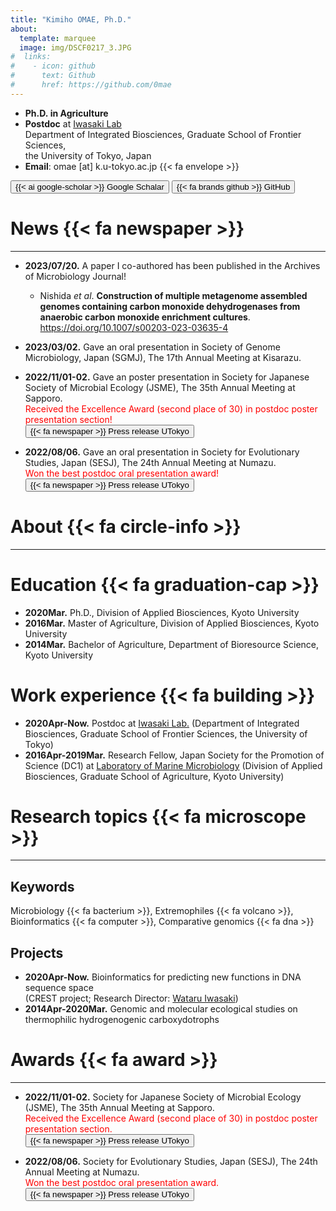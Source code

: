 ```yaml
---
title: "Kimiho OMAE, Ph.D."
about:
  template: marquee
  image: img/DSCF0217_3.JPG
#  links:
#    - icon: github
#      text: Github
#      href: https://github.com/0mae
---
```


- **Ph.D. in Agriculture** <i class="fa-solid fa-graduation-cap"></i>
- **Postdoc** at [Iwasaki Lab](http://www.google.com/url?q=http%3A%2F%2Fiwasakilab.k.u-tokyo.ac.jp%2Feindex.html&sa=D&sntz=1&usg=AOvVaw0S74K96XXFC5uTbwDkEmdR)<br>
  Department of Integrated Biosciences, Graduate School of Frontier Sciences,<br> the University of Tokyo, Japan <i class="fa-solid fa-building-columns"></i>
- **Email**: omae [at] k.u-tokyo.ac.jp {{< fa envelope >}}

<button type="button" class="btn btn-primary" onclick="location.href='https://scholar.google.co.jp/citations?user=QLsz6OMAAAAJ&hl=ja'">
{{< ai google-scholar >}} Google Schalar
</button>
<button type="button" class="btn btn-dark" onclick="location.href='https://github.com/0mae'">
{{< fa brands github >}} GitHub
</button>

# News {{< fa newspaper >}}

---

- **2023/07/20.** A paper I co-authored has been published in the Archives of Microbiology Journal!
  - Nishida *et al*. **Construction of multiple metagenome assembled genomes containing carbon monoxide dehydrogenases from anaerobic carbon monoxide enrichment cultures**. [https://doi.org/10.1007/s00203-023-03635-4](https://doi.org/10.1007/s00203-023-03635-4)

- **2023/03/02.** Gave an oral presentation in Society of Genome Microbiology, Japan (SGMJ), The 17th Annual Meeting at Kisarazu.

- **2022/11/01-02.** Gave an poster presentation in Society for Japanese Society of Microbial Ecology (JSME), The 35th Annual Meeting at Sapporo. <br>
<span style="color:red">Received the Excellence Award (second place of 30) in postdoc poster presentation section!</span><br>
<button type="button" class="btn btn-info" onclick="location.href='https://www.k.u-tokyo.ac.jp/information/category/award/9846.html'">
{{< fa newspaper >}} Press release UTokyo
</button>

- **2022/08/06.** Gave an oral presentation in Society for Evolutionary Studies, Japan (SESJ), The 24th Annual Meeting at Numazu. <br>
<span style="color:red">Won the best postdoc oral presentation award!</span><br>
<button type="button" class="btn btn-info" onclick="location.href='https://www.google.com/url?q=https%3A%2F%2Fwww.k.u-tokyo.ac.jp%2Finformation%2Fcategory%2Faward%2F9634.html&sa=D&sntz=1&usg=AOvVaw0TxxC6dNfBRTJYIMQkiBI3'">
{{< fa newspaper >}} Press release UTokyo
</button>

# About  {{< fa circle-info >}}

---

# Education {{< fa graduation-cap >}}

- **2020Mar.** Ph.D., Division of Applied Biosciences, Kyoto University
- **2016Mar.** Master of Agriculture, Division of Applied Biosciences, Kyoto University
- **2014Mar.** Bachelor of Agriculture, Department of Bioresource Science, Kyoto University

# Work experience {{< fa building >}}

- **2020Apr-Now.** Postdoc at [Iwasaki Lab.](http://www.google.com/url?q=http%3A%2F%2Fiwasakilab.k.u-tokyo.ac.jp%2Feindex.html&sa=D&sntz=1&usg=AOvVaw0S74K96XXFC5uTbwDkEmdR) (Department of Integrated Biosciences, Graduate School of Frontier Sciences, the University of Tokyo)
- **2016Apr-2019Mar.** Research Fellow, Japan Society for the Promotion of Science (DC1) at [Laboratory of Marine Microbiology](http://www.google.com/url?q=http%3A%2F%2Fwww.microbiology.marine.kais.kyoto-u.ac.jp%2F&sa=D&sntz=1&usg=AOvVaw1hlrXyxdodQNS_s643cNXA) (Division of Applied Biosciences, Graduate School of Agriculture, Kyoto University)

# Research topics {{< fa microscope >}}

---

## Keywords

Microbiology {{< fa bacterium >}}, Extremophiles {{< fa volcano >}}, Bioinformatics {{< fa computer >}}, Comparative genomics {{< fa dna >}}

## Projects

- **2020Apr-Now.** Bioinformatics for predicting new functions in DNA sequence space<br>
  (CREST project; Research Director: [Wataru Iwasaki](http://www.google.com/url?q=http%3A%2F%2Fiwasakilab.k.u-tokyo.ac.jp%2Fiwasaki%2Feindex.html&sa=D&sntz=1&usg=AOvVaw2O6yS5VYnyvwGAQCixxaJ0))
- **2014Apr-2020Mar.** Genomic and molecular ecological studies on thermophilic hydrogenogenic carboxydotrophs

# Awards {{< fa award >}}

---

- **2022/11/01-02.** Society for Japanese Society of Microbial Ecology (JSME), The 35th Annual Meeting at Sapporo.<br>
<span style="color:red">Received the Excellence Award (second place of 30) in postdoc poster presentation section.</span><br>
<button type="button" class="btn btn-info" onclick="location.href='https://www.k.u-tokyo.ac.jp/information/category/award/9846.html'">
{{< fa newspaper >}} Press release UTokyo
</button>

- **2022/08/06.** Society for Evolutionary Studies, Japan (SESJ), The 24th Annual Meeting at Numazu.<br>
<span style="color:red">Won the best postdoc oral presentation award.</span><br>
<button type="button" class="btn btn-info btn-info" onclick="location.href='https://www.google.com/url?q=https%3A%2F%2Fwww.k.u-tokyo.ac.jp%2Finformation%2Fcategory%2Faward%2F9634.html&sa=D&sntz=1&usg=AOvVaw0TxxC6dNfBRTJYIMQkiBI3'">
{{< fa newspaper >}} Press release UTokyo
</button>
